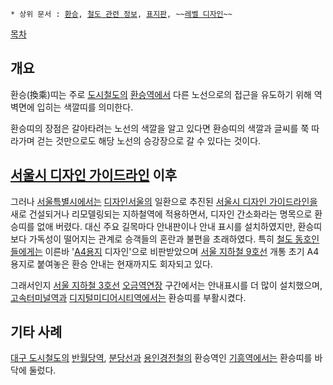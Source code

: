  * 상위 문서 : [[환승]], [[철도 관련 정보]], [[표지판]], ~~[[레벨 디자인]]~~

[[목차]]
== 개요 ==
환승(換乘)띠는 주로 [[도시철도]]의 [[환승역]]에서 다른 노선으로의 접근을 유도하기 위해 역 벽면에 입히는 색깔띠를 의미한다.

환승띠의 장점은 갈아타려는 노선의 색깔을 알고 있다면 환승띠의 색깔과 글씨를 쭉 따라가며 걷는 것만으로도 해당 노선의 승강장으로 갈 수 있다는 것이다.

== [[서울시 디자인 가이드라인]] 이후 ==
그러나 [[서울특별시]]에서는 [[디자인서울]]의 일환으로 추진된 [[서울시 디자인 가이드라인]]을 새로 건설되거나 리모델링되는 지하철역에 적용하면서, 디자인 간소화라는 명목으로 환승띠를 없애 버렸다. 대신 주요 길목마다 안내판이나 안내 표시를 설치하였지만, 환승띠보다 가독성이 떨어지는 관계로 승객들의 혼란과 불편을 초래하였다. 특히 [[철도 동호인]]들에게는 이른바 '[[A4#s-1|A4용지]] 디자인'으로 비판받았으며 [[서울 지하철 9호선]] 개통 초기 A4용지로 붙여놓은 환승 안내는 현재까지도 회자되고 있다.

그래서인지 [[서울 지하철 3호선]] [[오금역]]연장 구간에서는 안내표시를 더 많이 설치했으며, [[고속터미널역]]과 [[디지털미디어시티역]]에서는 환승띠를 부활시켰다.

== 기타 사례 ==
[[대구 도시철도]]의 [[반월당역]], [[분당선]]과 [[용인경전철]]의 환승역인 [[기흥역]]에서는 환승띠를 바닥에 둘렀다.
